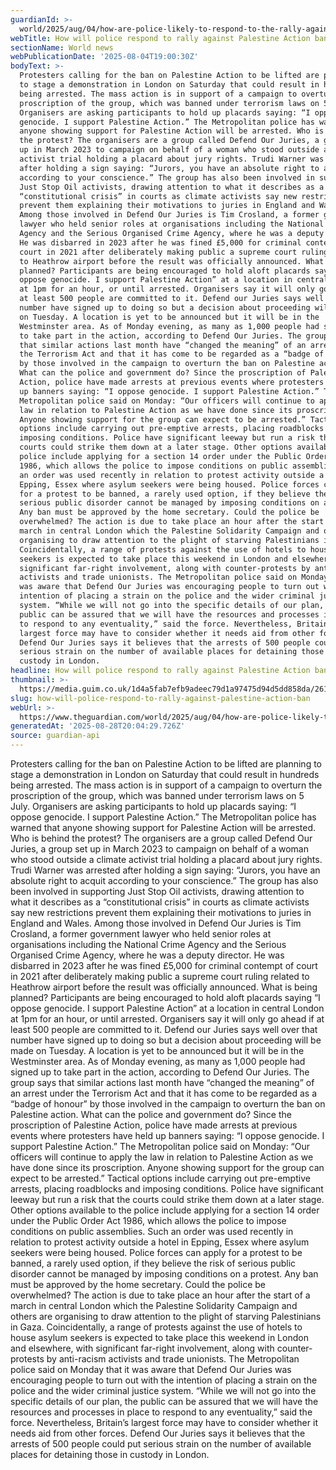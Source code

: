 ```yaml
---
guardianId: >-
  world/2025/aug/04/how-are-police-likely-to-respond-to-the-rally-against-palestine-action-ban
webTitle: How will police respond to rally against Palestine Action ban?
sectionName: World news
webPublicationDate: '2025-08-04T19:00:30Z'
bodyText: >-
  Protesters calling for the ban on Palestine Action to be lifted are planning
  to stage a demonstration in London on Saturday that could result in hundreds
  being arrested. The mass action is in support of a campaign to overturn the
  proscription of the group, which was banned under terrorism laws on 5 July.
  Organisers are asking participants to hold up placards saying: “I oppose
  genocide. I support Palestine Action.” The Metropolitan police has warned that
  anyone showing support for Palestine Action will be arrested. Who is behind
  the protest? The organisers are a group called Defend Our Juries, a group set
  up in March 2023 to campaign on behalf of a woman who stood outside a climate
  activist trial holding a placard about jury rights. Trudi Warner was arrested
  after holding a sign saying: “Jurors, you have an absolute right to acquit
  according to your conscience.” The group has also been involved in supporting
  Just Stop Oil activists, drawing attention to what it describes as a
  “constitutional crisis” in courts as climate activists say new restrictions
  prevent them explaining their motivations to juries in England and Wales.
  Among those involved in Defend Our Juries is Tim Crosland, a former government
  lawyer who held senior roles at organisations including the National Crime
  Agency and the Serious Organised Crime Agency, where he was a deputy director.
  He was disbarred in 2023 after he was fined £5,000 for criminal contempt of
  court in 2021 after deliberately making public a supreme court ruling related
  to Heathrow airport before the result was officially announced. What is being
  planned? Participants are being encouraged to hold aloft placards saying “I
  oppose genocide. I support Palestine Action” at a location in central London
  at 1pm for an hour, or until arrested. Organisers say it will only go ahead if
  at least 500 people are committed to it. Defend our Juries says well over that
  number have signed up to doing so but a decision about proceeding will be made
  on Tuesday. A location is yet to be announced but it will be in the
  Westminster area. As of Monday evening, as many as 1,000 people had signed up
  to take part in the action, according to Defend Our Juries. The group says
  that similar actions last month have “changed the meaning” of an arrest under
  the Terrorism Act and that it has come to be regarded as a “badge of honour”
  by those involved in the campaign to overturn the ban on Palestine action.
  What can the police and government do? Since the proscription of Palestine
  Action, police have made arrests at previous events where protesters have held
  up banners saying: “I oppose genocide. I support Palestine Action.” The
  Metropolitan police said on Monday: “Our officers will continue to apply the
  law in relation to Palestine Action as we have done since its proscription.
  Anyone showing support for the group can expect to be arrested.” Tactical
  options include carrying out pre-emptive arrests, placing roadblocks and
  imposing conditions. Police have significant leeway but run a risk that the
  courts could strike them down at a later stage. Other options available to the
  police include applying for a section 14 order under the Public Order Act
  1986, which allows the police to impose conditions on public assemblies. Such
  an order was used recently in relation to protest activity outside a hotel in
  Epping, Essex where asylum seekers were being housed. Police forces can apply
  for a protest to be banned, a rarely used option, if they believe the risk of
  serious public disorder cannot be managed by imposing conditions on a protest.
  Any ban must be approved by the home secretary. Could the police be
  overwhelmed? The action is due to take place an hour after the start of a
  march in central London which the Palestine Solidarity Campaign and others are
  organising to draw attention to the plight of starving Palestinians in Gaza.
  Coincidentally, a range of protests against the use of hotels to house asylum
  seekers is expected to take place this weekend in London and elsewhere, with
  significant far-right involvement, along with counter-protests by anti-racism
  activists and trade unionists. The Metropolitan police said on Monday that it
  was aware that Defend Our Juries was encouraging people to turn out with the
  intention of placing a strain on the police and the wider criminal justice
  system. “While we will not go into the specific details of our plan, the
  public can be assured that we will have the resources and processes in place
  to respond to any eventuality,” said the force. Nevertheless, Britain’s
  largest force may have to consider whether it needs aid from other forces.
  Defend Our Juries says it believes that the arrests of 500 people could put
  serious strain on the number of available places for detaining those in
  custody in London.
headline: How will police respond to rally against Palestine Action ban?
thumbnail: >-
  https://media.guim.co.uk/1d4a5fab7efb9adeec79d1a97475d94d5dd858da/261_0_4917_3933/500.jpg
slug: how-will-police-respond-to-rally-against-palestine-action-ban
webUrl: >-
  https://www.theguardian.com/world/2025/aug/04/how-are-police-likely-to-respond-to-the-rally-against-palestine-action-ban
generatedAt: '2025-08-28T20:04:29.726Z'
source: guardian-api
---
```

Protesters calling for the ban on Palestine Action to be lifted are planning to stage a demonstration in London on Saturday that could result in hundreds being arrested. The mass action is in support of a campaign to overturn the proscription of the group, which was banned under terrorism laws on 5 July. Organisers are asking participants to hold up placards saying: “I oppose genocide. I support Palestine Action.” The Metropolitan police has warned that anyone showing support for Palestine Action will be arrested. Who is behind the protest? The organisers are a group called Defend Our Juries, a group set up in March 2023 to campaign on behalf of a woman who stood outside a climate activist trial holding a placard about jury rights. Trudi Warner was arrested after holding a sign saying: “Jurors, you have an absolute right to acquit according to your conscience.” The group has also been involved in supporting Just Stop Oil activists, drawing attention to what it describes as a “constitutional crisis” in courts as climate activists say new restrictions prevent them explaining their motivations to juries in England and Wales. Among those involved in Defend Our Juries is Tim Crosland, a former government lawyer who held senior roles at organisations including the National Crime Agency and the Serious Organised Crime Agency, where he was a deputy director. He was disbarred in 2023 after he was fined £5,000 for criminal contempt of court in 2021 after deliberately making public a supreme court ruling related to Heathrow airport before the result was officially announced. What is being planned? Participants are being encouraged to hold aloft placards saying “I oppose genocide. I support Palestine Action” at a location in central London at 1pm for an hour, or until arrested. Organisers say it will only go ahead if at least 500 people are committed to it. Defend our Juries says well over that number have signed up to doing so but a decision about proceeding will be made on Tuesday. A location is yet to be announced but it will be in the Westminster area. As of Monday evening, as many as 1,000 people had signed up to take part in the action, according to Defend Our Juries. The group says that similar actions last month have “changed the meaning” of an arrest under the Terrorism Act and that it has come to be regarded as a “badge of honour” by those involved in the campaign to overturn the ban on Palestine action. What can the police and government do? Since the proscription of Palestine Action, police have made arrests at previous events where protesters have held up banners saying: “I oppose genocide. I support Palestine Action.” The Metropolitan police said on Monday: “Our officers will continue to apply the law in relation to Palestine Action as we have done since its proscription. Anyone showing support for the group can expect to be arrested.” Tactical options include carrying out pre-emptive arrests, placing roadblocks and imposing conditions. Police have significant leeway but run a risk that the courts could strike them down at a later stage. Other options available to the police include applying for a section 14 order under the Public Order Act 1986, which allows the police to impose conditions on public assemblies. Such an order was used recently in relation to protest activity outside a hotel in Epping, Essex where asylum seekers were being housed. Police forces can apply for a protest to be banned, a rarely used option, if they believe the risk of serious public disorder cannot be managed by imposing conditions on a protest. Any ban must be approved by the home secretary. Could the police be overwhelmed? The action is due to take place an hour after the start of a march in central London which the Palestine Solidarity Campaign and others are organising to draw attention to the plight of starving Palestinians in Gaza. Coincidentally, a range of protests against the use of hotels to house asylum seekers is expected to take place this weekend in London and elsewhere, with significant far-right involvement, along with counter-protests by anti-racism activists and trade unionists. The Metropolitan police said on Monday that it was aware that Defend Our Juries was encouraging people to turn out with the intention of placing a strain on the police and the wider criminal justice system. “While we will not go into the specific details of our plan, the public can be assured that we will have the resources and processes in place to respond to any eventuality,” said the force. Nevertheless, Britain’s largest force may have to consider whether it needs aid from other forces. Defend Our Juries says it believes that the arrests of 500 people could put serious strain on the number of available places for detaining those in custody in London.
